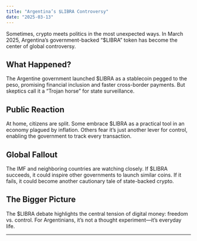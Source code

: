 ```yaml
---
title: "Argentina’s $LIBRA Controversy"
date: "2025-03-13"
---
```



Sometimes, crypto meets politics in the most unexpected ways. In March 2025, Argentina’s government-backed “$LIBRA” token has become the center of global controversy.

## What Happened?

The Argentine government launched $LIBRA as a stablecoin pegged to the peso, promising financial inclusion and faster cross-border payments. But skeptics call it a “Trojan horse” for state surveillance.

## Public Reaction

At home, citizens are split. Some embrace $LIBRA as a practical tool in an economy plagued by inflation. Others fear it’s just another lever for control, enabling the government to track every transaction.

## Global Fallout

The IMF and neighboring countries are watching closely. If $LIBRA succeeds, it could inspire other governments to launch similar coins. If it fails, it could become another cautionary tale of state-backed crypto.

## The Bigger Picture

The $LIBRA debate highlights the central tension of digital money: freedom vs. control. For Argentinians, it’s not a thought experiment—it’s everyday life.

---